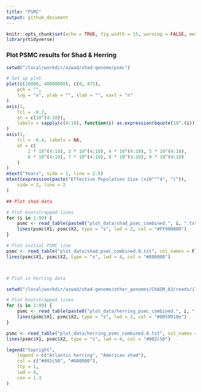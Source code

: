 ```yaml
---
title: "PSMC"
output: github_document
---
```


```r
knitr::opts_chunk$set(echo = TRUE, fig.width = 15, warning = FALSE, message = FALSE)
library(tidyverse)
```


### Plot PSMC results for Shad & Herring
```r
setwd("/local/workdir/azwad/shad-genome/psmc")

# Set up plot
plot(c(10000, 40000000), c(0, 475),
    pch = "",
    log = "x", ylab = "", xlab = "", xaxt = "n"
)
axis(1,
    tcl = -0.7,
    at = c(10^(4:10)),
    labels = sapply(c(4:10), function(i) as.expression(bquote(10^.(i))))
)
axis(1,
    tcl = -0.4, labels = NA,
    at = c(
        2 * 10^(4:10), 3 * 10^(4:10), 4 * 10^(4:10), 5 * 10^(4:10),
        6 * 10^(4:10), 7 * 10^(4:10), 8 * 10^(4:10), 9 * 10^(4:10)
    )
)
mtext("Years", side = 1, line = 2.5)
mtext(expression(paste("Effective Population Size (x10"^"4", ")")),
    side = 2, line = 2
)

## Plot shad data

# Plot bootstrapped lines
for (i in 1:99) {
    psmc <- read_table(paste0("plot_data/shad_psmc_combined.", i, ".txt"), col_names = F)
    lines(psmc$X1, psmc$X2, type = "s", lwd = 2, col = "#FF000008")
}

# Plot initial PSMC line
psmc <- read_table("plot_data/shad_psmc_combined.0.txt", col_names = F)
lines(psmc$X1, psmc$X2, type = "s", lwd = 4, col = "#880000")



# Plot in herring data

setwd("/local/workdir/azwad/shad-genome/other_genomes/ChASM_A3/reads/illumina/psmc")

# Plot bootstrapped lines
for (i in 1:99) {
    psmc <- read_table(paste0("plot_data/herring_psmc_combined.", i, ".txt"), col_names = F)
    lines(psmc$X1, psmc$X2, type = "s", lwd = 2, col = "#0050910e")
}

psmc <- read_table("plot_data/herring_psmc_combined.0.txt", col_names = F)
lines(psmc$X1, psmc$X2, type = "s", lwd = 4, col = "#002c50")

legend("topright",
    legend = c("Atlantic herring", "American shad"),
    col = c("#002c50", "#880000"),
    lty = 1,
    lwd = 4,
    cex = 1.3
)
```